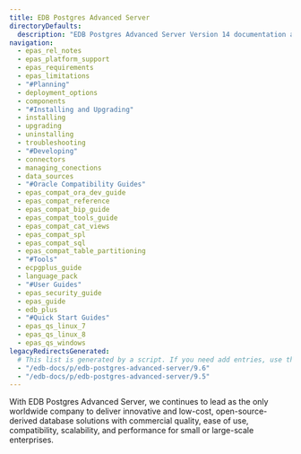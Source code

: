 ```yaml
---
title: EDB Postgres Advanced Server
directoryDefaults:
  description: "EDB Postgres Advanced Server Version 14 documentation and release notes. Oracle database compatibility with higher security and data redaction for enterprises."
navigation:
  - epas_rel_notes
  - epas_platform_support
  - epas_requirements
  - epas_limitations
  - "#Planning"
  - deployment_options
  - components
  - "#Installing and Upgrading"
  - installing
  - upgrading
  - uninstalling
  - troubleshooting
  - "#Developing"
  - connectors
  - managing_conections
  - data_sources
  - "#Oracle Compatibility Guides"
  - epas_compat_ora_dev_guide
  - epas_compat_reference
  - epas_compat_bip_guide
  - epas_compat_tools_guide
  - epas_compat_cat_views
  - epas_compat_spl
  - epas_compat_sql
  - epas_compat_table_partitioning
  - "#Tools"
  - ecpgplus_guide
  - language_pack
  - "#User Guides"
  - epas_security_guide
  - epas_guide
  - edb_plus
  - "#Quick Start Guides"
  - epas_qs_linux_7
  - epas_qs_linux_8
  - epas_qs_windows
legacyRedirectsGenerated:
  # This list is generated by a script. If you need add entries, use the `legacyRedirects` key.
  - "/edb-docs/p/edb-postgres-advanced-server/9.6"
  - "/edb-docs/p/edb-postgres-advanced-server/9.5"
---
```


  With EDB Postgres Advanced Server, we continues to lead as the only worldwide company to deliver innovative and low-cost, open-source-derived database solutions with commercial quality, ease of use, compatibility, scalability, and performance for small or large-scale enterprises.

